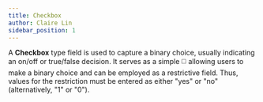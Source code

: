 ```yaml
---
title: Checkbox
author: Claire Lin
sidebar_position: 1
---
```



<Reader text="Designer" />

A **Checkbox** type field is used to capture a binary choice, usually indicating an on/off or true/false decision. It serves as a simple :white_medium_square: allowing users to make a binary choice and can be employed as a restrictive field. Thus, values for the restriction must be entered as either "yes" or "no" (alternatively, "1" or "0").
